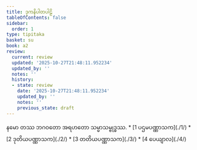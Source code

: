 ```yaml
---
title: ဒုကနိပါတပါဠိ
tableOfContents: false
sidebar:
  order: 1
type: tipitaka
basket: su
book: a2
review:
  current: review
  updated: '2025-10-27T21:48:11.952234'
  updated_by: ''
  notes: ''
  history:
  - state: review
    date: '2025-10-27T21:48:11.952234'
    updated_by: ''
    notes: ''
    previous_state: draft
---
```


<ReviewStatus review={frontmatter.review} showDetails={true} />

<HypothesisAnnotation frontmatter={frontmatter} />

<Paragraph number="1" type="center" book="a2">
နမော တဿ ဘဂဝတော အရဟတော သမ္မာသမ္ဗုဒ္ဓဿ.

</Paragraph>

<TableOfContents book="a2">
* [1 ပဌမပဏ္ဏာသက](./1/)
* [2 ဒုတိယပဏ္ဏာသက](./2/)
* [3 တတိယပဏ္ဏာသက](./3/)
* [4 ပေယျာလ](./4/)
</TableOfContents>